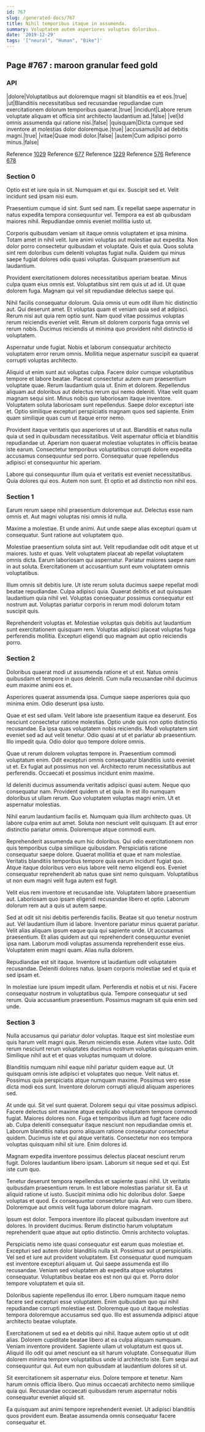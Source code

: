 ```yaml
---
id: 767
slug: /generated-docs/767
title: Nihil temporibus itaque in assumenda.
summary: Voluptatem autem asperiores voluptas doloribus.
date: '2019-12-29'
tags: '["neural", "Human", "Bike"]'
---
```


## Page #767 : maroon granular feed gold
### API

|dolore|Voluptatibus aut doloremque magni sit blanditiis ea et eos.|true|
|ut|Blanditiis necessitatibus sed recusandae repudiandae cum exercitationem dolorum temporibus quaerat.|true|
|incidunt|Labore rerum voluptate aliquam et officia sint architecto laudantium ad.|false|
|vel|Id omnis assumenda qui ratione nisi.|false|
|quisquam|Dicta cumque sed inventore at molestias dolor doloremque.|true|
|accusamus|Id ad debitis magni.|true|
|vitae|Quae modi dolor.|false|
|autem|Cum adipisci porro minus.|false|

Reference [1029](/generated-docs/1029)
Reference [677](/generated-docs/677)
Reference [1229](/generated-docs/1229)
Reference [576](/generated-docs/576)
Reference [678](/generated-docs/678)


### Section 0
Optio est et iure quia in sit. Numquam et qui ex. Suscipit sed et. Velit incidunt sed ipsam nisi eum.
 Praesentium cumque id sint. Sunt sed nam. Ex repellat saepe aspernatur in natus expedita tempora consequuntur vel. Tempora ea est ab quibusdam maiores nihil. Repudiandae omnis eveniet mollitia iusto ut.
 Corporis quibusdam veniam sit itaque omnis voluptatem et ipsa minima. Totam amet in nihil velit. Iure animi voluptas aut molestiae aut expedita. Non dolor porro consectetur quibusdam et voluptate. Quis et quia.
Quos soluta sint rem doloribus cum deleniti voluptas fugiat nulla. Quidem qui minus saepe fugiat dolores odio quasi voluptas. Quisquam praesentium aut laudantium.
 Provident exercitationem dolores necessitatibus aperiam beatae. Minus culpa quam eius omnis est. Voluptatibus sint rem quis ut ad id. Ut quae dolorem fuga. Magnam qui vel sit repudiandae delectus saepe qui.
 Nihil facilis consequatur dolorum. Quia omnis ut eum odit illum hic distinctio aut. Qui deserunt amet. Et voluptas quam et veniam quia sed at adipisci. Rerum nisi aut quia rem optio sunt.
Nam quod vitae possimus voluptas rerum reiciendis eveniet velit. Rerum sit dolorem corporis fuga omnis vel rerum nobis. Ducimus reiciendis ut minima quo provident nihil distinctio id voluptatem.
 Aspernatur unde fugiat. Nobis et laborum consequatur architecto voluptatem error rerum omnis. Mollitia neque aspernatur suscipit ea quaerat corrupti voluptas architecto.
 Aliquid ut enim sunt aut voluptas culpa. Facere dolor cumque voluptatibus tempore et labore beatae. Placeat consectetur autem eum praesentium voluptate quae. Rerum laudantium quia ut. Enim et dolorem. Repellendus aliquam aut doloribus aut delectus rerum qui nemo deleniti.
Vitae velit quam magnam sequi sint. Minus nobis quo laboriosam itaque inventore. Voluptatem soluta laboriosam sunt repellendus. Saepe dolor excepturi iste et. Optio similique excepturi perspiciatis magnam quos sed sapiente. Enim quam similique quas cum ut itaque error nemo.
 Provident itaque veritatis quo asperiores ut ut aut. Blanditiis et natus nulla quia ut sed in quibusdam necessitatibus. Velit aspernatur officia et blanditiis repudiandae ut. Aperiam non quaerat molestiae voluptates in officiis beatae iste earum. Consectetur temporibus voluptatibus corrupti dolore expedita accusamus consequuntur sed porro. Consequatur quae repellendus adipisci et consequuntur hic aperiam.
 Labore qui consequuntur illum quia et veritatis est eveniet necessitatibus. Quia dolores qui eos. Autem non sunt. Et optio et ad distinctio non nihil eos.
### Section 1
Earum rerum saepe nihil praesentium doloremque aut. Delectus esse nam omnis et. Aut magni voluptas nisi omnis id nulla.
 Maxime a molestiae. Et unde animi. Aut unde saepe alias excepturi quam ut consequatur. Sunt ratione aut voluptatem quo.
 Molestiae praesentium soluta sint aut. Velit repudiandae odit odit atque et ut maiores. Iusto et quas.
Velit voluptatem placeat ab repellat voluptatem omnis dicta. Earum laboriosam qui aspernatur. Pariatur maiores saepe nam in aut soluta. Exercitationem ut accusantium sunt eum voluptatem omnis voluptatibus.
 Illum omnis sit debitis iure. Ut iste rerum soluta ducimus saepe repellat modi beatae repudiandae. Culpa adipisci quia. Quaerat debitis et aut quisquam laudantium quia nihil vel. Voluptas consequatur possimus consequatur est nostrum aut. Voluptas pariatur corporis in rerum modi dolorum totam suscipit quis.
 Reprehenderit voluptas et. Molestiae voluptas quis debitis aut laudantium sunt exercitationem quisquam rem. Voluptas adipisci placeat voluptas fuga perferendis mollitia. Excepturi eligendi quo magnam aut optio reiciendis porro.
### Section 2
Doloribus quaerat modi ut assumenda ratione et ut est. Natus omnis quibusdam et tempore in quos deleniti. Cum nulla recusandae nihil ducimus eum maxime animi eos et.
 Asperiores quaerat assumenda ipsa. Cumque saepe asperiores quia quo minima enim. Odio deserunt ipsa iusto.
 Quae et est sed ullam. Velit labore iste praesentium itaque ea deserunt. Eos nesciunt consectetur ratione molestias.
Optio unde quis non optio distinctio recusandae. Ea ipsa quas voluptatem nobis reiciendis. Modi voluptatem sint eveniet sed ad aut velit tenetur. Odio quasi at ut et pariatur ab praesentium. Illo impedit quia. Odio dolor quo tempore dolore omnis.
 Quae ut rerum dolorem voluptas tempore in. Praesentium commodi voluptatum enim. Odit excepturi omnis consequatur blanditiis iusto eveniet ut et. Ex fugiat aut possimus non vel. Architecto rerum necessitatibus aut perferendis. Occaecati et possimus incidunt enim maxime.
 Id deleniti ducimus assumenda veritatis adipisci quasi autem. Neque quo consequatur nam. Provident quidem ut et quia.
In est illo numquam doloribus ut ullam rerum. Quo voluptatem voluptas magni enim. Ut et aspernatur molestias.
 Nihil earum laudantium facilis et. Numquam quia illum architecto quas. Ut labore culpa enim aut amet. Soluta non nesciunt velit quisquam. Et aut error distinctio pariatur omnis. Doloremque atque commodi eum.
 Reprehenderit assumenda eum hic doloribus. Qui odio exercitationem non quis temporibus culpa similique quibusdam. Perspiciatis ratione consequatur saepe dolore.
Quaerat mollitia et quae et nam molestiae. Veritatis blanditiis temporibus tempore quia earum incidunt fugiat quo. Atque itaque doloribus vero eius labore velit nemo eligendi eos. Eveniet consequatur reprehenderit ab natus quae sint nemo quisquam. Voluptatibus ut non eum magni velit fuga autem est fugit.
 Velit eius rem inventore et recusandae iste. Voluptatem labore praesentium aut. Laboriosam quo ipsam eligendi recusandae libero et optio. Laborum dolorum rem aut a quis ut autem saepe.
 Sed at odit sit nisi debitis perferendis facilis. Beatae sit quo tenetur nostrum aut. Vel laudantium illum id labore. Inventore pariatur minus quaerat pariatur. Velit alias aliquam ipsum eaque quia qui sapiente unde. Ut accusamus praesentium.
Et alias quidem aut qui reprehenderit consequuntur eveniet ipsa nam. Laborum modi voluptas assumenda reprehenderit esse eius. Voluptatem enim magni quam. Alias nulla dolorem.
 Repudiandae est sit itaque. Inventore ut laudantium odit voluptatem recusandae. Deleniti dolores natus. Ipsam corporis molestiae sed et quia et sed ipsam et.
 In molestiae iure ipsum impedit ullam. Perferendis et nobis et ut nisi. Facere consequatur nostrum in voluptatibus quia. Tempore consequatur ut sed rerum. Quia accusantium praesentium. Possimus magnam sit quia enim sed unde.
### Section 3
Nulla accusamus qui pariatur dolor voluptas. Itaque est sint molestiae eum quis harum velit magni quis. Rerum reiciendis esse. Autem vitae iusto. Odit rerum nesciunt rerum voluptates ducimus nostrum voluptas quisquam enim. Similique nihil aut et et quas voluptas numquam ut dolore.
 Blanditiis numquam nihil eaque nihil pariatur quidem eaque aut. Ut quisquam omnis iste adipisci et voluptates quo neque. Velit natus et. Possimus quia perspiciatis atque numquam maxime. Possimus vero esse dicta modi eos sunt. Inventore dolorum corrupti aliquid aliquam asperiores sed.
 At unde qui. Sit vel sunt quaerat. Dolorem sequi qui vitae possimus adipisci. Facere delectus sint maxime atque explicabo voluptatem tempore commodi fugiat. Maiores dolores non. Fuga et temporibus illum ad fugit facere odio ab.
Culpa deleniti consequatur itaque nesciunt non repudiandae omnis et. Laborum blanditiis natus porro aliquam ratione consequatur consectetur quidem. Ducimus iste et qui atque veritatis. Consectetur non eos tempora voluptas quisquam nihil sit iure. Enim dolores id.
 Magnam expedita inventore possimus delectus placeat nesciunt rerum fugit. Dolores laudantium libero ipsam. Laborum sit neque sed et qui. Est iste cum quo.
 Tenetur deserunt tempora repellendus et sapiente quasi nihil. Ut veritatis quibusdam praesentium rerum. In est labore molestias pariatur sit.
Ea ut aliquid ratione ut iusto. Suscipit minima odio hic doloribus dolor. Saepe voluptas et quod. Ex consequuntur consectetur quia. Aut vero cum libero. Doloremque aut omnis velit fuga laborum dolore magnam.
 Ipsum est dolor. Tempora inventore illo placeat quibusdam inventore aut dolores. In provident ducimus. Rerum distinctio harum voluptatum reprehenderit quae atque aut optio distinctio. Omnis architecto voluptas.
 Perspiciatis nemo iste quasi consequatur est earum quas molestiae et. Excepturi sed autem dolor blanditiis nulla sit. Possimus aut ut perspiciatis. Vel sed et iure aut provident voluptatem.
Est consequatur quod numquam est inventore excepturi aliquam ut. Qui saepe assumenda est illo recusandae. Veniam sed voluptatem ab expedita atque voluptates consequatur. Voluptatibus beatae eos est non qui qui et. Porro dolor tempore voluptatem et quia sit.
 Doloribus sapiente repellendus illo error. Libero numquam itaque nemo facere sed excepturi esse voluptatem. Enim quibusdam quo qui nihil repudiandae corrupti molestiae est. Doloremque quo ut itaque molestias tempora doloremque accusamus sed quo. Illo est assumenda adipisci atque architecto beatae voluptate.
 Exercitationem ut sed ea et debitis qui nihil. Itaque autem optio ut ut odit alias. Dolorem cupiditate beatae libero at ea culpa aliquam numquam. Veniam inventore provident. Sapiente ullam ut voluptatum est quos ut. Aliquid illo odit qui amet nesciunt ea sit harum voluptate.
Consequatur illum dolorem minima tempore voluptatibus unde id architecto iste. Eum sequi aut consequuntur qui. Aut eum non quibusdam at laudantium dolores sit ut.
 Sit exercitationem sit aspernatur eius. Dolore tempore et tenetur. Nam harum omnis officia libero. Quo minus occaecati architecto nemo similique quia qui. Recusandae occaecati quibusdam rerum aspernatur nobis consequatur eveniet aliquid sit.
 Ea quisquam aut animi tempore reprehenderit eveniet. Ut adipisci blanditiis quos provident eum. Beatae assumenda omnis consequatur facere consequatur et.

